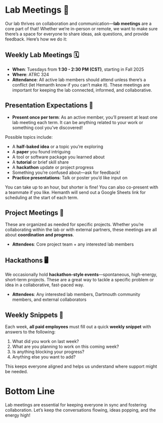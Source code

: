 # Lab Meetings 📅 {.unnumbered}

Our lab thrives on collaboration and communication—**lab meetings** are a core part of that! Whether we’re in-person or remote, we want to make sure there’s a space for everyone to share ideas, ask questions, and provide feedback. Here’s how we do it:

## Weekly Lab Meetings 🗓️

* **When**: Tuesdays from **1:30 - 2:30 PM (CST)**, starting in Fall 2025
* **Where**: ATRC 324
* **Attendance**: All active lab members should attend unless there’s a conflict (let Hemanth know if you can’t make it). These meetings are important for keeping the lab connected, informed, and collaborative.

## Presentation Expectations 🎤

* **Present once per term**: As an active member, you’ll present at least one lab meeting each term. It can be anything related to your work or something cool you’ve discovered!

Possible topics include:

* A **half-baked idea** or a topic you’re exploring
* A **paper** you found intriguing
* A tool or software package you learned about
* A **tutorial** or brief skill share
* A **hackathon** update or project progress
* Something you’re confused about—ask for feedback!
* **Practice presentations**: Talk or poster you’d like input on

You can take up to an hour, but shorter is fine! You can also co-present with a teammate if you like. Hemanth will send out a Google Sheets link for scheduling at the start of each term.

## Project Meetings 🤝

These are organized as needed for specific projects. Whether you're collaborating within the lab or with external partners, these meetings are all about **coordination and progress**.

* **Attendees**: Core project team + any interested lab members

## Hackathons 🖥️

We occasionally hold **hackathon-style events**—spontaneous, high-energy, short-term projects. These are a great way to tackle a specific problem or idea in a collaborative, fast-paced way.

* **Attendees**: Any interested lab members, Dartmouth community members, and external collaborators

## Weekly Snippets 📝

Each week, **all paid employees** must fill out a quick **weekly snippet** with answers to the following:

1. What did you work on last week?
2. What are you planning to work on this coming week?
3. Is anything blocking your progress?
4. Anything else you want to add?

This keeps everyone aligned and helps us understand where support might be needed.

# Bottom Line

Lab meetings are essential for keeping everyone in sync and fostering collaboration. Let’s keep the conversations flowing, ideas popping, and the energy high!
